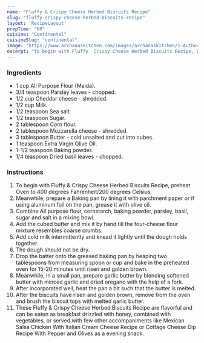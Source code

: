 ---
name: "Fluffy & Crispy Cheese Herbed Biscuits Recipe"
slug: "fluffy-crispy-cheese-herbed-biscuits-recipe"
layout: 'RecipeLayout'
prepTime: "60"
cuisine: "Continental"
cuisineSlug: "continental"
image: "https://www.archanaskitchen.com/images/archanaskitchen/1-Author/Antara_Navin/Four_Cheese_Herbed_Breakfast_Biscuits-1.jpg"
excerpt: "To begin with Fluffy  Crispy Cheese Herbed Biscuits Recipe, preheat Oven to 400 degrees Fahrenheit200 degrees Celsius"
---

### Ingredients

- 1 cup All Purpose Flour (Maida).
- 3/4 teaspoon Parsley leaves - chopped.
- 1/2 cup Cheddar cheese - shredded.
- 1/2 cup Milk.
- 1/2 teaspoon Sea salt.
- 1/2 teaspoon Sugar.
- 2 tablespoon Corn flour.
- 2 tablespoon Mozzarella cheese - shredded.
- 3 tablespoon Butter - cold unsalted and cut into cubes.
- 1 teaspoon Extra Virgin Olive Oil.
- 1-1/2 teaspoon Baking powder.
- 1/4 teaspoon Dried basil leaves - chopped.

### Instructions

1. To begin with Fluffy & Crispy Cheese Herbed Biscuits Recipe, preheat Oven to 400 degrees Fahrenheit/200 degrees Celsius.
1. Meanwhile, prepare a Baking pan by lining it with parchment paper or if using aluminum foil on the pan, grease it with olive oil.
1. Combine All purpose flour, cornstarch, baking powder, parsley, basil, sugar and salt in a mixing bowl.
1. Add the cubed butter and mix it by hand till the four-cheese flour mixture resembles coarse crumbs.
1. Add cold milk intermittently and knead it lightly until the dough holds together.
1. The dough should not be dry.
1. Drop the batter onto the greased baking pan by heaping two tablespoons from measuring spoon or cup and bake in the preheated oven for 15-20 minutes until risen and golden brown.
1. Meanwhile, in a small pan, prepare garlic butter by blending softened butter with minced garlic and dried oregano with the help of a fork.
1. After incorporated well, heat the pan a bit such that the butter is melted.
1. After the biscuits have risen and golden brown, remove from the oven and brush the biscuit tops with melted garlic butter.
1. These Fluffy & Crispy Cheese Herbed Biscuits Recipe are flavorful and can be eaten as breakfast drizzled with honey, combined with vegetables, or served with few other accompaniments like Mexican Salsa Chicken With Italian Cream Cheese Recipe or Cottage Cheese Dip Recipe With Pepper and Olives as a evening snack.
